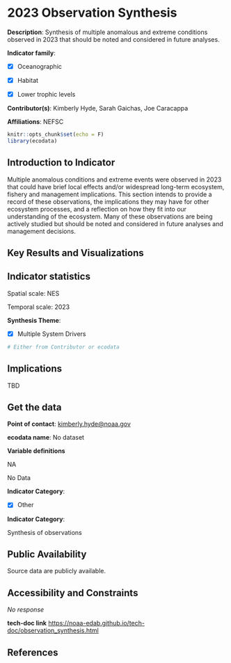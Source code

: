 # 2023 Observation Synthesis

**Description**: Synthesis of multiple anomalous and extreme conditions observed in 2023 that should be noted and considered in future analyses.

**Indicator family**: 

- [X] Oceanographic
- [X] Habitat
- [X] Lower trophic levels


**Contributor(s)**: Kimberly Hyde, Sarah Gaichas, Joe Caracappa

**Affiliations**: NEFSC

```{r echo=FALSE}
knitr::opts_chunk$set(echo = F)
library(ecodata)
```
## Introduction to Indicator
Multiple anomalous conditions and extreme events were observed in 2023 that could have brief local effects and/or widespread long-term ecosystem, fishery and management implications. This section intends to provide a record of these observations, the implications they may have for other ecosystem processes, and a reflection on how they fit into our understanding of the ecosystem. Many of these observations are being actively studied but should be noted and considered in future analyses and management decisions.

## Key Results and Visualizations



## Indicator statistics 
Spatial scale: NES

Temporal scale: 2023

**Synthesis Theme**:

- [X] Multiple System Drivers


```{r autostats_observation_synthesis}
# Either from Contributor or ecodata
```

## Implications
TBD

## Get the data

**Point of contact**: [kimberly.hyde@noaa.gov](mailto:kimberly.hyde@noaa.gov){.email}

**ecodata name**: No dataset

**Variable definitions**

NA


No Data

**Indicator Category**:

- [X] Other


**Indicator Category**:

Synthesis of observations

## Public Availability

Source data are publicly available.

## Accessibility and Constraints

_No response_

**tech-doc link**
<https://noaa-edab.github.io/tech-doc/observation_synthesis.html>

## References

